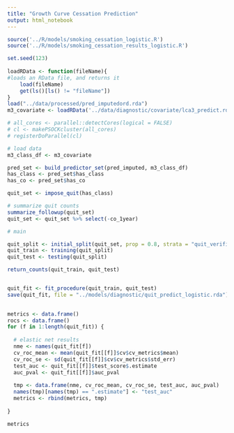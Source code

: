 ```yaml
---
title: "Growth Curve Cessation Prediction"
output: html_notebook
---
```




```r
source('../R/models/smoking_cessation_logistic.R')
source('../R/models/smoking_cessation_results_logistic.R')
```



```r
set.seed(123)
  
loadRData <- function(fileName){
#loads an RData file, and returns it
    load(fileName)
    get(ls()[ls() != "fileName"])
}
load("../data/processed/pred_imputedord.rda")
m3_covariate <- loadRData('../data/diagnostic/covariate/lca3_predict.rda')
```


```r


# all_cores <- parallel::detectCores(logical = FALSE)
# cl <- makePSOCKcluster(all_cores)
# registerDoParallel(cl)

# load data
m3_class_df <- m3_covariate

pred_set <- build_predictor_set(pred_imputed, m3_class_df)
has_class <- pred_set$has_class
has_co <- pred_set$has_co

quit_set <- impose_quit(has_class)

# summarize quit counts
summarize_followup(quit_set)
quit_set <- quit_set %>% select(-co_1year)

# main

quit_split <- initial_split(quit_set, prop = 0.8, strata = "quit_verified")
quit_train <- training(quit_split)
quit_test <- testing(quit_split)

return_counts(quit_train, quit_test)


quit_fit <- fit_procedure(quit_train, quit_test)
save(quit_fit, file = "../models/diagnostic/quit_predict_logistic.rda")
  
```


```r


metrics <- data.frame()
rocs <- data.frame()
for (f in 1:length(quit_fit)) {
  
  # elastic net results
  nme <- names(quit_fit[f])
  cv_roc_mean <- mean(quit_fit[[f]]$cv$cv_metrics$mean)
  cv_roc_se <- sd(quit_fit[[f]]$cv$cv_metrics$std_err)
  test_auc <- quit_fit[[f]]$test_score$.estimate
  auc_pval <- quit_fit[[f]]$auc_pval
  
  tmp <- data.frame(nme, cv_roc_mean, cv_roc_se, test_auc, auc_pval)
  names(tmp)[names(tmp) == ".estimate"] <- "test_auc"
  metrics <- rbind(metrics, tmp)
  
}
```


```r
metrics
```


